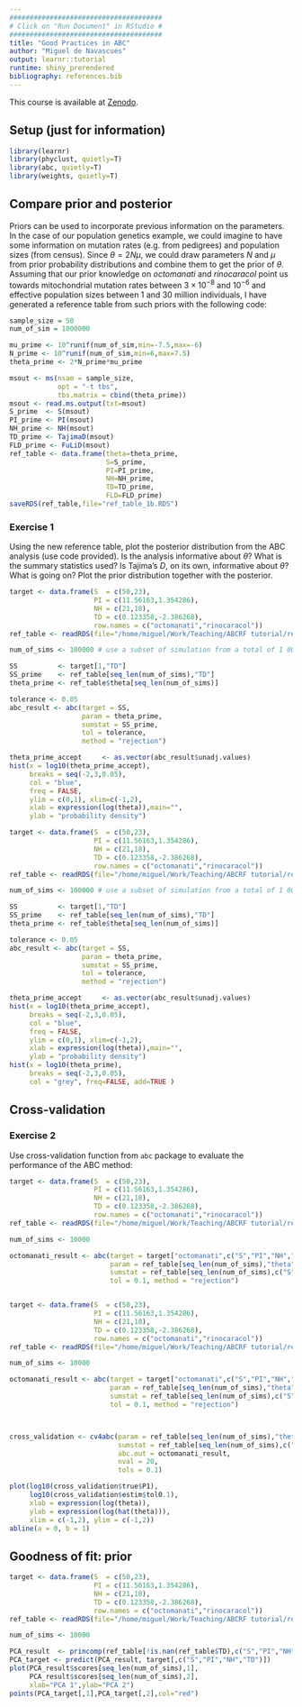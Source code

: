 ```yaml
---
######################################
# Click on "Run Document" in RStudio #
######################################
title: "Good Practices in ABC"
author: "Miguel de Navascués"
output: learnr::tutorial
runtime: shiny_prerendered
bibliography: references.bib
---
```


This course is available at [Zenodo](http://doi.org/10.5281/zenodo.1435503).



## Setup (just for information)

```r
library(learnr)
library(phyclust, quietly=T)
library(abc, quietly=T) 
library(weights, quietly=T)
```

## Compare prior and posterior

Priors can be used to incorporate previous information on the parameters. In the case of our population genetics example, we could imagine to have some information on mutation rates (e.g. from pedigrees) and population sizes (from census). Since $\theta = 2N\mu$, we could draw parameters $N$ and $\mu$ from prior probability distributions and combine them to get the prior of $\theta$. Assuming that our prior knowledge on *octomanati* and *rinocaracol* point us towards mitochondrial mutation rates between $3\times 10^{-8}$ and $10^{-6}$ and effective population sizes between $1$ and $30$ million individuals, I have generated a reference table from such priors with the following code:

```r
sample_size = 50
num_of_sim = 1000000

mu_prime <- 10^runif(num_of_sim,min=-7.5,max=-6)
N_prime <- 10^runif(num_of_sim,min=6,max=7.5)
theta_prime <- 2*N_prime*mu_prime

msout <- ms(nsam = sample_size,
            opt = "-t tbs",
            tbs.matrix = cbind(theta_prime))
msout <- read.ms.output(txt=msout)
S_prime  <- S(msout)
PI_prime <- PI(msout)
NH_prime <- NH(msout)
TD_prime <- TajimaD(msout)
FLD_prime <- FuLiD(msout)
ref_table <- data.frame(theta=theta_prime,
                        S=S_prime,
                        PI=PI_prime,
                        NH=NH_prime,
                        TD=TD_prime,
                        FLD=FLD_prime)
saveRDS(ref_table,file="ref_table_1b.RDS")
```




### Exercise 1

Using the new reference table, plot the posterior distribution from the ABC analysis (use code provided). Is the analysis informative about $\theta$? What is the summary statistics used? Is Tajima's $D$, on its own, informative about $\theta$? What is going on? Plot the prior distribution together with the posterior. 

```r
target <- data.frame(S  = c(50,23),
                     PI = c(11.56163,1.354286),
                     NH = c(21,18),
                     TD = c(0.123358,-2.386268),
                     row.names = c("octomanati","rinocaracol"))
ref_table <- readRDS(file="/home/miguel/Work/Teaching/ABCRF tutorial/ref_table_1b.RDS")

num_of_sims <- 100000 # use a subset of simulation from a total of 1 000 000

SS          <- target[1,"TD"]
SS_prime    <- ref_table[seq_len(num_of_sims),"TD"]
theta_prime <- ref_table$theta[seq_len(num_of_sims)]

tolerance <- 0.05
abc_result <- abc(target = SS,
                  param = theta_prime,
                  sumstat = SS_prime,
                  tol = tolerance,
                  method = "rejection")

theta_prime_accept     <- as.vector(abc_result$unadj.values)
hist(x = log10(theta_prime_accept),
     breaks = seq(-2,3,0.05),
     col = "blue",
     freq = FALSE,
     ylim = c(0,1), xlim=c(-1,2),
     xlab = expression(log(theta)),main="",
     ylab = "probability density")
```

```r
target <- data.frame(S  = c(50,23),
                     PI = c(11.56163,1.354286),
                     NH = c(21,18),
                     TD = c(0.123358,-2.386268),
                     row.names = c("octomanati","rinocaracol"))
ref_table <- readRDS(file="/home/miguel/Work/Teaching/ABCRF tutorial/ref_table_1b.RDS")

num_of_sims <- 100000 # use a subset of simulation from a total of 1 000 000

SS          <- target[1,"TD"]
SS_prime    <- ref_table[seq_len(num_of_sims),"TD"]
theta_prime <- ref_table$theta[seq_len(num_of_sims)]

tolerance <- 0.05
abc_result <- abc(target = SS,
                  param = theta_prime,
                  sumstat = SS_prime,
                  tol = tolerance,
                  method = "rejection")

theta_prime_accept     <- as.vector(abc_result$unadj.values)
hist(x = log10(theta_prime_accept),
     breaks = seq(-2,3,0.05),
     col = "blue",
     freq = FALSE,
     ylim = c(0,1), xlim=c(-1,2),
     xlab = expression(log(theta)),main="",
     ylab = "probability density")
hist(x = log10(theta_prime),
     breaks = seq(-2,3,0.05),
     col = "grey", freq=FALSE, add=TRUE )
```


## Cross-validation

### Exercise 2

Use cross-validation function from `abc` package to evaluate the performance of the ABC method:

```r
target <- data.frame(S  = c(50,23),
                     PI = c(11.56163,1.354286),
                     NH = c(21,18),
                     TD = c(0.123358,-2.386268),
                     row.names = c("octomanati","rinocaracol"))
ref_table <- readRDS(file="/home/miguel/Work/Teaching/ABCRF tutorial/ref_table_1.RDS")

num_of_sims <- 10000

octomanati_result <- abc(target = target["octomanati",c("S","PI","NH","TD")],
                         param = ref_table[seq_len(num_of_sims),"theta"],
                         sumstat = ref_table[seq_len(num_of_sims),c("S","PI","NH","TD")],
                         tol = 0.1, method = "rejection")



```

```r

target <- data.frame(S  = c(50,23),
                     PI = c(11.56163,1.354286),
                     NH = c(21,18),
                     TD = c(0.123358,-2.386268),
                     row.names = c("octomanati","rinocaracol"))
ref_table <- readRDS(file="/home/miguel/Work/Teaching/ABCRF tutorial/ref_table_1.RDS")

num_of_sims <- 10000

octomanati_result <- abc(target = target["octomanati",c("S","PI","NH","TD")],
                         param = ref_table[seq_len(num_of_sims),"theta"],
                         sumstat = ref_table[seq_len(num_of_sims),c("S","PI","NH","TD")],
                         tol = 0.1, method = "rejection")



cross_validation <- cv4abc(param = ref_table[seq_len(num_of_sims),"theta"],
                           sumstat = ref_table[seq_len(num_of_sims),c("S","PI","NH","TD")],
                           abc.out = octomanati_result,
                           nval = 20,
                           tols = 0.1)

plot(log10(cross_validation$true$P1),
     log10(cross_validation$estim$tol0.1),
     xlab = expression(log(theta)),
     ylab = expression(log(hat(theta))),
     xlim = c(-1,2), ylim = c(-1,2))
abline(a = 0, b = 1)

```

## Goodness of fit: prior

```r
target <- data.frame(S  = c(50,23),
                     PI = c(11.56163,1.354286),
                     NH = c(21,18),
                     TD = c(0.123358,-2.386268),
                     row.names = c("octomanati","rinocaracol"))
ref_table <- readRDS(file="/home/miguel/Work/Teaching/ABCRF tutorial/ref_table_1.RDS")

num_of_sims <- 10000

PCA_result  <- princomp(ref_table[!is.nan(ref_table$TD),c("S","PI","NH","TD")])
PCA_target <- predict(PCA_result, target[,c("S","PI","NH","TD")])
plot(PCA_result$scores[seq_len(num_of_sims),1],
     PCA_result$scores[seq_len(num_of_sims),2],
     xlab="PCA 1",ylab="PCA 2")
points(PCA_target[,1],PCA_target[,2],col="red")

```





